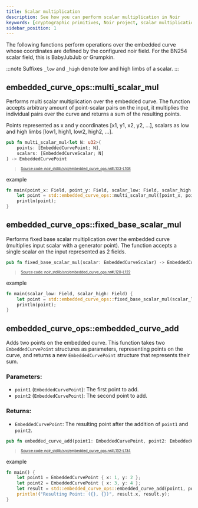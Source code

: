 ```yaml
---
title: Scalar multiplication
description: See how you can perform scalar multiplication in Noir
keywords: [cryptographic primitives, Noir project, scalar multiplication]
sidebar_position: 1
---
```



The following functions perform operations over the embedded curve whose coordinates are defined by the configured noir field.
For the BN254 scalar field, this is BabyJubJub or Grumpkin.

:::note
Suffixes `_low` and `_high` denote low and high limbs of a scalar.
:::

## embedded_curve_ops::multi_scalar_mul

Performs multi scalar multiplication over the embedded curve.
The function accepts arbitrary amount of point-scalar pairs on the input, it multiplies the individual pairs over
the curve and returns a sum of the resulting points.

Points represented as x and y coordinates [x1, y1, x2, y2, ...], scalars as low and high limbs [low1, high1, low2, high2, ...].

```rust title="multi_scalar_mul" showLineNumbers 
pub fn multi_scalar_mul<let N: u32>(
    points: [EmbeddedCurvePoint; N],
    scalars: [EmbeddedCurveScalar; N]
) -> EmbeddedCurvePoint
```
> <sup><sub><a href="https://github.com/noir-lang/noir/blob/master/noir_stdlib/src/embedded_curve_ops.nr#L103-L108" target="_blank" rel="noopener noreferrer">Source code: noir_stdlib/src/embedded_curve_ops.nr#L103-L108</a></sub></sup>


example

```rust
fn main(point_x: Field, point_y: Field, scalar_low: Field, scalar_high: Field) {
    let point = std::embedded_curve_ops::multi_scalar_mul([point_x, point_y], [scalar_low, scalar_high]);
    println(point);
}
```

## embedded_curve_ops::fixed_base_scalar_mul

Performs fixed base scalar multiplication over the embedded curve (multiplies input scalar with a generator point).
The function accepts a single scalar on the input represented as 2 fields.

```rust title="fixed_base_scalar_mul" showLineNumbers 
pub fn fixed_base_scalar_mul(scalar: EmbeddedCurveScalar) -> EmbeddedCurvePoint
```
> <sup><sub><a href="https://github.com/noir-lang/noir/blob/master/noir_stdlib/src/embedded_curve_ops.nr#L120-L122" target="_blank" rel="noopener noreferrer">Source code: noir_stdlib/src/embedded_curve_ops.nr#L120-L122</a></sub></sup>


example

```rust
fn main(scalar_low: Field, scalar_high: Field) {
    let point = std::embedded_curve_ops::fixed_base_scalar_mul(scalar_low, scalar_high);
    println(point);
}
```

## embedded_curve_ops::embedded_curve_add

Adds two points on the embedded curve.
This function takes two `EmbeddedCurvePoint` structures as parameters, representing points on the curve, and returns a new `EmbeddedCurvePoint` structure that represents their sum.

### Parameters:
- `point1` (`EmbeddedCurvePoint`): The first point to add.
- `point2` (`EmbeddedCurvePoint`): The second point to add.

### Returns:
- `EmbeddedCurvePoint`: The resulting point after the addition of `point1` and `point2`.

```rust title="embedded_curve_add" showLineNumbers 
pub fn embedded_curve_add(point1: EmbeddedCurvePoint, point2: EmbeddedCurvePoint) -> EmbeddedCurvePoint {
```
> <sup><sub><a href="https://github.com/noir-lang/noir/blob/master/noir_stdlib/src/embedded_curve_ops.nr#L132-L134" target="_blank" rel="noopener noreferrer">Source code: noir_stdlib/src/embedded_curve_ops.nr#L132-L134</a></sub></sup>


example

```rust
fn main() {
    let point1 = EmbeddedCurvePoint { x: 1, y: 2 };
    let point2 = EmbeddedCurvePoint { x: 3, y: 4 };
    let result = std::embedded_curve_ops::embedded_curve_add(point1, point2);
    println!("Resulting Point: ({}, {})", result.x, result.y);
}
```

<BlackBoxInfo to="../black_box_fns"/>
